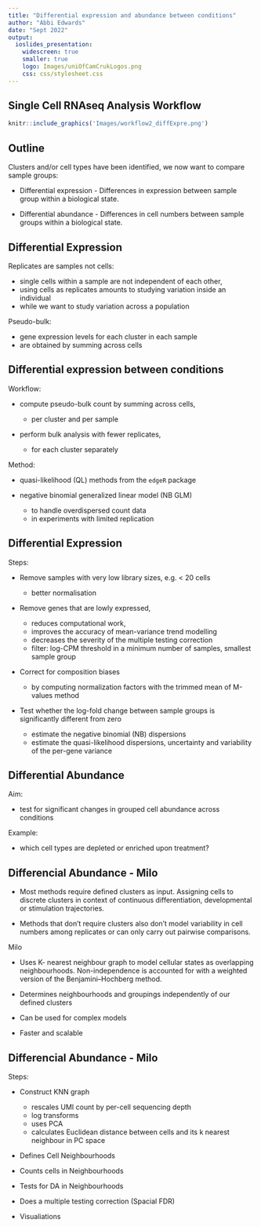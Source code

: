 ```yaml
---
title: "Differential expression and abundance between conditions"
author: "Abbi Edwards"
date: "Sept 2022"
output:
  ioslides_presentation:
    widescreen: true
    smaller: true
    logo: Images/uniOfCamCrukLogos.png
    css: css/stylesheet.css
---
```


## Single Cell RNAseq Analysis Workflow

```r
knitr::include_graphics('Images/workflow2_diffExpre.png')
```

## Outline

Clusters and/or cell types have been identified, we now want to compare sample groups:

* Differential expression - Differences in expression between sample group within a biological state.

* Differential abundance - Differences in cell numbers between sample groups within a biological state.
  
## Differential Expression

Replicates are samples not cells:

* single cells within a sample are not independent of each other,
* using cells as replicates amounts to studying variation inside an individual
* while we want to study variation across a population

Pseudo-bulk:

* gene expression levels for each cluster in each sample
* are obtained by summing across cells

## Differential expression between conditions

Workflow:

- compute pseudo-bulk count by summing across cells,

  * per cluster and per sample
  
- perform bulk analysis with fewer replicates,

  * for each cluster separately

Method:

- quasi-likelihood (QL) methods from the `edgeR` package

- negative binomial generalized linear model (NB GLM)

  * to handle overdispersed count data
  * in experiments with limited replication

## Differential Expression

Steps:

- Remove samples with very low library sizes, e.g. < 20 cells

  * better normalisation
  
- Remove genes that are lowly expressed,

  * reduces computational work,
  * improves the accuracy of mean-variance trend modelling
  * decreases the severity of the multiple testing correction
  * filter: log-CPM threshold in a minimum number of samples, smallest sample group

- Correct for composition biases

  * by computing normalization factors with the trimmed mean of M-values method
  
- Test whether the log-fold change between sample groups is significantly different from zero

  * estimate the negative binomial (NB) dispersions
  * estimate the quasi-likelihood dispersions, uncertainty and variability of the per-gene variance
  
## Differential Abundance

Aim:

- test for significant changes in grouped cell abundance across conditions

Example:

- which cell types are depleted or enriched upon treatment?

## Differencial Abundance - Milo

- Most methods require defined clusters as input. Assigning cells to discrete clusters in context of continuous differentiation, developmental or stimulation trajectories.

- Methods that don't require clusters also don't model variability in cell numbers among replicates or can only carry out pairwise comparisons.

Milo

- Uses K- nearest neighbour graph to model cellular states as overlapping neighbourhoods. Non-independence is accounted for with a weighted version of the Benjamini–Hochberg method.

- Determines neighbourhoods and groupings independently of our defined clusters

- Can be used for complex models

- Faster and scalable


## Differencial Abundance - Milo

Steps:

- Construct KNN graph

  - rescales UMI count by per-cell sequencing depth
  - log transforms 
  - uses PCA
  - calculates Euclidean distance between cells and its k nearest neighbour in PC space
  
- Defines Cell Neighbourhoods

- Counts cells in Neighbourhoods

- Tests for DA in Neighbourhoods

- Does a multiple testing correction (Spacial FDR)

- Visualiations